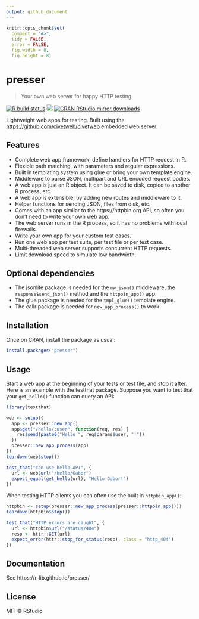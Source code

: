 ```yaml
---
output: github_document
---
```


<!-- README.md is generated from README.Rmd. Please edit that file -->

```r
knitr::opts_chunk$set(
  comment = "#>",
  tidy = FALSE,
  error = FALSE,
  fig.width = 8,
  fig.height = 8)
```

# presser

> Your own web server for happy HTTP testing

<!-- badges: start -->
[![R build status](https://github.com/gaborcsardi/pressr/workflows/R-CMD-check/badge.svg)](https://github.com/gaborcsardi/pressr/actions)
[![](http://www.r-pkg.org/badges/version/presser)](http://www.r-pkg.org/pkg/presser)
[![CRAN RStudio mirror downloads](http://cranlogs.r-pkg.org/badges/presser)](http://www.r-pkg.org/pkg/presser)
<!-- badges: end -->

Lightweight web apps for testing. Built using the
[https://github.com/civetweb/civetweb](civetweb) embedded web server.

## Features

* Complete web app framework, define handlers for HTTP request in R.
* Flexible path matching, with parameters and regular expressions.
* Built in templating system using glue or bring your own template engine.
* Middleware to parse JSON, multipart and URL encoded request bodies.
* A web app is just an R object. It can be saved to disk, copied to another
  R process, etc.
* A web app is extensible, by adding new routes and middleware to it.
* Helper functions for sending JSON, files from disk, etc.
* Comes with an app similar to the https://httpbin.org API, so often
  you don't need to write your own web app.
* The web server runs in the R process, so it has no problems with local
  firewalls.
* Write your own app for your custom test cases.
* Run one web app per test suite, per test file or per test case.
* Multi-threaded web server supports concurrent HTTP requests.
* Limit download speed to simulate low bandwidth.

## Optional dependencies

* The jsonlite package is needed for the `mw_json()` middleware, the
`response$send_json()` method and the `httpbin_app()` app.
* The glue package is needed for the `tmpl_glue()` template engine.
* The callr package is needed for `new_app_process()` to work.

## Installation

Once on CRAN, install the package as usual:

```r
install.packages("presser")
```

## Usage

Start a web app at the beginning of your tests or test file, and
stop it after. Here is an example with the testthat package. Suppose you
want to test that your `get_hello()` function can query an API:

```r
library(testthat)
```

```r
web <- setup({
  app <- presser::new_app()
  app$get("/hello/:user", function(req, res) {
    res$send(paste0("Hello ", req$params$user, "!"))
  })
  presser::new_app_process(app)
})
teardown(web$stop())

test_that("can use hello API", {
  url <- web$url("/hello/Gabor")
  expect_equal(get_hello(url), "Hello Gabor!")
})
```

When testing HTTP clients you can often use the built in `httpbin_app()`:

```r
httpbin <- setup(presser::new_app_process(presser::httpbin_app()))
teardown(httpbin$stop())

test_that("HTTP errors are caught", {
  url <- httpbin$url("/status/404")
  resp <- httr::GET(url)
  expect_error(httr::stop_for_status(resp), class = "http_404")
})
```

## Documentation

See https://r-lib.github.io/presser/

## License

MIT © RStudio
